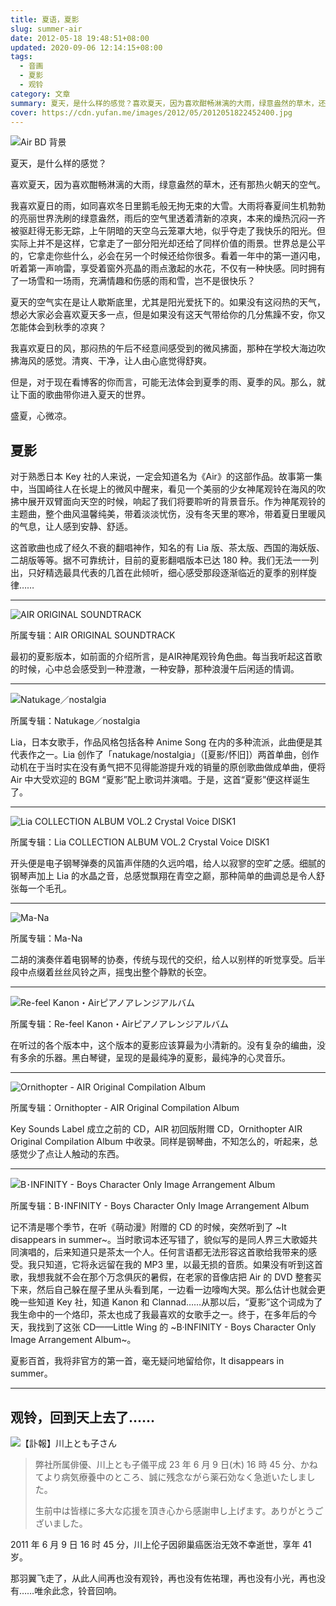 ```yaml
---
title: 夏语，夏影
slug: summer-air
date: 2012-05-18 19:48:51+08:00
updated: 2020-09-06 12:14:15+08:00
tags:
  - 音画
  - 夏影
  - 观铃
category: 文章
summary: 夏天，是什么样的感觉？喜欢夏天，因为喜欢酣畅淋漓的大雨，绿意盎然的草木，还有那热火朝天的空气。
cover: https://cdn.yufan.me/images/2012/05/2012051822452400.jpg
---
```


![Air BD 背景](https://cdn.yufan.me/images/2012/05/2012051622403100.jpg)

夏天，是什么样的感觉？

喜欢夏天，因为喜欢酣畅淋漓的大雨，绿意盎然的草木，还有那热火朝天的空气。

我喜欢夏日的雨，如同喜欢冬日里鹅毛般无拘无束的大雪。大雨将春夏间生机勃勃的亮丽世界洗刷的绿意盎然，雨后的空气里透着清新的凉爽，本来的燥热沉闷一齐被驱赶得无影无踪，上午阴暗的天空乌云笼罩大地，似乎夺走了我快乐的阳光。但实际上并不是这样，它拿走了一部分阳光却还给了同样价值的雨景。世界总是公平的，它拿走你些什么，必会在另一个时候还给你很多。看着一年中的第一道闪电，听着第一声响雷，享受着窗外亮晶的雨点激起的水花，不仅有一种快感。同时拥有了一场雪和一场雨，充满情趣和伤感的雨和雪，岂不是很快乐？

夏天的空气实在是让人歇斯底里，尤其是阳光爱抚下的。如果没有这闷热的天气，想必大家必会喜欢夏天多一点，但是如果没有这天气带给你的几分焦躁不安，你又怎能体会到秋季的凉爽？

我喜欢夏日的风，那闷热的午后不经意间感受到的微风拂面，那种在学校大海边吹拂海风的感觉。清爽、干净，让人由心底觉得舒爽。

但是，对于现在看博客的你而言，可能无法体会到夏季的雨、夏季的风。那么，就让下面的歌曲带你进入夏天的世界。

盛夏，心微凉。

## 夏影

对于熟悉日本 Key 社的人来说，一定会知道名为《Air》的这部作品。故事第一集中，当国崎往人在长堤上的微风中醒来，看见一个美丽的少女神尾观铃在海风的吹拂中展开双臂面向天空的时候，响起了我们将要聆听的背景音乐。作为神尾观铃的主题曲，整个曲风温馨纯美，带着淡淡忧伤，没有冬天里的寒冷，带着夏日里暖风的气息，让人感到安静、舒适。

这首歌曲也成了经久不衰的翻唱神作，知名的有 Lia 版、茶太版、西国的海妖版、二胡版等等。据不可靠统计，目前的夏影翻唱版本已达 180 种。我们无法一一列出，只好精选最具代表的几首在此倾听，细心感受那段逐渐临近的夏季的别样旋律……

---

![AIR ORIGINAL SOUNDTRACK](https://cdn.yufan.me/images/2011/06/2011061816481300.jpg)

<MusicPlayer id={28151024} />

所属专辑：AIR ORIGINAL SOUNDTRACK

最初的夏影版本，如前面的介绍所言，是AIR神尾观铃角色曲。每当我听起这首歌的时候，心中总会感受到一种澄澈，一种安静，那种浪漫午后闲适的情调。

---

![Natukage／nostalgia](https://cdn.yufan.me/images/2011/06/2011061816505900.jpg)

<MusicPlayer id={26085651} />

所属专辑：Natukage／nostalgia

Lia，日本女歌手，作品风格包括各种 Anime Song 在内的多种流派，此曲便是其代表作之一。Lia 创作了「natukage/nostalgia」（[夏影/怀旧]）两首单曲，创作动机在于当时实在没有勇气把不见得能游提升戏的销量的原创歌曲做成单曲，便将 Air 中大受欢迎的 BGM “夏影”配上歌词并演唱。于是，这首“夏影”便这样诞生了。

---

![Lia COLLECTION ALBUM VOL.2 Crystal Voice DISK1](https://cdn.yufan.me/images/2012/05/2012051822495900.jpg)

<MusicPlayer id={25841794} />

所属专辑：Lia COLLECTION ALBUM VOL.2 Crystal Voice DISK1

开头便是电子钢琴弹奏的风笛声伴随的久远吟唱，给人以寂寥的空旷之感。细腻的钢琴声加上 Lia 的水晶之音，总感觉飘翔在青空之巅，那种简单的曲调总是令人舒张每一个毛孔。

---

![Ma-Na](https://cdn.yufan.me/images/2012/05/2012051822565000.jpg)

<MusicPlayer id={761088} />

所属专辑：Ma-Na

二胡的演奏伴着电钢琴的协奏，传统与现代的交织，给人以别样的听觉享受。后半段中点缀着丝丝风铃之声，摇曳出整个静默的长空。

---

![Re-feel Kanon・Airピアノアレンジアルバム](https://cdn.yufan.me/images/2012/05/2012051823010500.jpg)

<MusicPlayer id={761317} />

所属专辑：Re-feel Kanon・Airピアノアレンジアルバム

在听过的各个版本中，这个版本的夏影应该算最为小清新的。没有复杂的编曲，没有多余的乐器。黑白琴键，呈现的是最纯净的夏影，最纯净的心灵音乐。

---

![Ornithopter - AIR Original Compilation Album](https://cdn.yufan.me/images/2012/05/2012051823075400.jpg)

<MusicPlayer id={761609} />

所属专辑：Ornithopter - AIR Original Compilation Album

Key Sounds Label 成立之前的 CD，AIR 初回版附赠 CD，Ornithopter AIR Original Compilation Album 中收录。同样是钢琴曲，不知怎么的，听起来，总感觉少了点让人触动的东西。

---

![B･INFINITY - Boys Character Only Image Arrangement Album](https://cdn.yufan.me/images/2012/05/2012051823112900.jpg)

<MusicPlayer id={778324} />

所属专辑：B･INFINITY - Boys Character Only Image Arrangement Album

记不清是哪个季节，在听《萌动漫》附赠的 CD 的时候，突然听到了 \~It disappears in summer\~。当时歌词本还写错了，貌似写的是同人界三大歌姬共同演唱的，后来知道只是茶太一个人。任何言语都无法形容这首歌给我带来的感受。我只知道，它将永远留在我的 MP3 里，以最无损的音质。如果没有听到这首歌，我想我就不会在那个万念俱灰的暑假，在老家的音像店把 Air 的 DVD 整套买下来，然后自己躲在屋子里从头看到尾，一边看一边嚎啕大哭。那么估计也就会更晚一些知道 Key 社，知道 Kanon 和 Clannad……从那以后，“夏影”这个词成为了我生命中的一个烙印，茶太也成了我最喜欢的女歌手之一。终于，在多年后的今天，我找到了这张 CD——Little Wing 的 \~B·INFINITY - Boys Character Only Image Arrangement Album\~。

夏影百首，我将非官方的第一首，毫无疑问地留给你，It disappears in summer。

---

## 观铃，回到天上去了……

![【訃報】川上とも子さん](https://cdn.yufan.me/images/2012/05/2012051623044800.jpg)

> 弊社所属俳優、川上とも子儀平成 23 年 6 月 9 日(木) 16 時 45 分、かねてより病気療養中のところ、誠に残念ながら薬石効なく急逝いたしました。
>
> 生前中は皆様に多大な応援を頂き心から感謝申し上げます。ありがとうございました。

2011 年 6 月 9 日 16 时 45 分，川上伦子因卵巢癌医治无效不幸逝世，享年 41 岁。

那羽翼飞走了，从此人间再也没有观铃，再也没有佐祐理，再也没有小光，再也没有……唯余此念，铃音回响。
